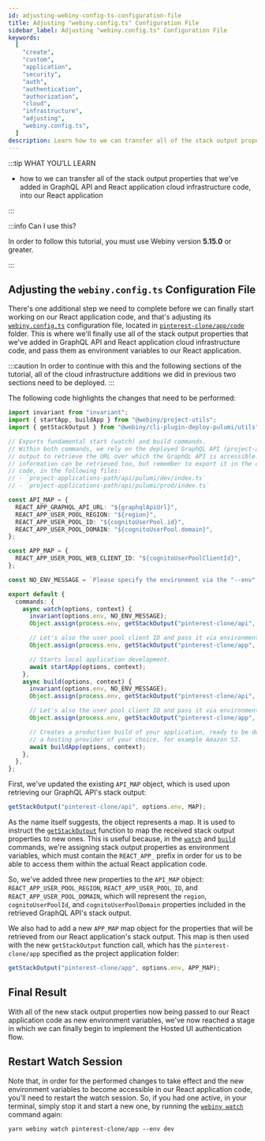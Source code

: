 ```yaml
---
id: adjusting-webiny-config-ts-configuration-file
title: Adjusting "webiny.config.ts" Configuration File
sidebar_label: Adjusting "webiny.config.ts" Configuration File
keywords:
  [
    "create",
    "custom",
    "application",
    "security",
    "auth",
    "authentication",
    "authorization",
    "cloud",
    "infrastructure",
    "adjusting",
    "webiny.config.ts",
  ]
description: Learn how to we can transfer all of the stack output properties that we've previously added in GraphQL API and React application cloud infrastructure code, into our React application.
---
```



:::tip WHAT YOU’LL LEARN

- how to we can transfer all of the stack output properties that we've added in GraphQL API and React application cloud infrastructure code, into our React application

:::

:::info Can I use this?

In order to follow this tutorial, you must use Webiny version **5.15.0** or greater.

:::

## Adjusting the `webiny.config.ts` Configuration File

There's one additional step we need to complete before we can finally start working on our React application code, and that's adjusting its [`webiny.config.ts`](#) configuration file, located in [`pinterest-clone/app/code`](#) folder. This is where we'll finally use all of the stack output properties that we've added in GraphQL API and React application cloud infrastructure code, and pass them as environment variables to our React application.

:::caution
In order to continue with this and the following sections of the tutorial, all of the cloud infrastructure additions we did in previous two sections need to be deployed.
:::

The following code highlights the changes that need to be performed:

```ts title="pinterest-clone/app/code/webiny.config.ts" {15-17,20-22,33,43}
import invariant from "invariant";
import { startApp, buildApp } from "@webiny/project-utils";
import { getStackOutput } from "@webiny/cli-plugin-deploy-pulumi/utils";

// Exports fundamental start (watch) and build commands.
// Within both commands, we rely on the deployed GraphQL API (project-applications-path/api) and its stack
// output to retrieve the URL over which the GraphQL API is accessible. If needed, additional
// information can be retrieved too, but remember to export it in the cloud infrastructure
// code, in the following files:
// - `project-applications-path/api/pulumi/dev/index.ts`
// - `project-applications-path/api/pulumi/prod/index.ts`

const API_MAP = {
  REACT_APP_GRAPHQL_API_URL: "${graphqlApiUrl}",
  REACT_APP_USER_POOL_REGION: "${region}",
  REACT_APP_USER_POOL_ID: "${cognitoUserPool.id}",
  REACT_APP_USER_POOL_DOMAIN: "${cognitoUserPool.domain}",
};

const APP_MAP = {
  REACT_APP_USER_POOL_WEB_CLIENT_ID: "${cognitoUserPoolClientId}",
};

const NO_ENV_MESSAGE = `Please specify the environment via the "--env" argument, for example: "--env dev".`;

export default {
  commands: {
    async watch(options, context) {
      invariant(options.env, NO_ENV_MESSAGE);
      Object.assign(process.env, getStackOutput("pinterest-clone/api", options.env, API_MAP));

      // Let's also the user pool client ID and pass it via environment variables too.
      Object.assign(process.env, getStackOutput("pinterest-clone/app", options.env, APP_MAP));

      // Starts local application development.
      await startApp(options, context);
    },
    async build(options, context) {
      invariant(options.env, NO_ENV_MESSAGE);
      Object.assign(process.env, getStackOutput("pinterest-clone/api", options.env, API_MAP));

      // Let's also the user pool client ID and pass it via environment variables too.
      Object.assign(process.env, getStackOutput("pinterest-clone/app", options.env, APP_MAP));

      // Creates a production build of your application, ready to be deployed to
      // a hosting provider of your choice, for example Amazon S3.
      await buildApp(options, context);
    },
  },
};
```

First, we've updated the existing `API_MAP` object, which is used upon retrieving our GraphQL API's stack output:

```ts
getStackOutput("pinterest-clone/api", options.env, MAP);
```

As the name itself suggests, the object represents a map. It is used to instruct the [`getStackOutput`](#) function to map the received stack output properties to new ones. This is useful because, in the [`watch`](#) and [`build`](#) commands, we're assigning stack output properties as environment variables, which must contain the `REACT_APP_` prefix in order for us to be able to access them within the actual React application code.

So, we've added three new properties to the `API_MAP` object: `REACT_APP_USER_POOL_REGION`, `REACT_APP_USER_POOL_ID`, and `REACT_APP_USER_POOL_DOMAIN`, which will represent the `region`, `cognitoUserPoolId`, and `cognitoUserPoolDomain` properties included in the retrieved GraphQL API's stack output.

We also had to add a new `APP_MAP` map object for the properties that will be retrieved from our React application's stack output. This map is then used with the new `getStackOutput` function call, which has the `pinterest-clone/app` specified as the project application folder:

```ts
getStackOutput("pinterest-clone/app", options.env, APP_MAP);
```

## Final Result

With all of the new stack output properties now being passed to our React application code as new environment variables, we've now reached a stage in which we can finally begin to implement the Hosted UI authentication flow.

## Restart Watch Session

Note that, in order for the performed changes to take effect and the new environment variables to become accessible in our React application code, you'll need to restart the watch session. So, if you had one active, in your terminal, simply stop it and start a new one, by running the [`webiny watch`](/docs/how-to-guides/use-watch-command/) command again:

```
yarn webiny watch pinterest-clone/app --env dev
```
